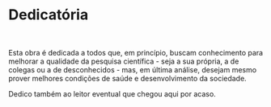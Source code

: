 # Dedicatória {-}

```{=latex}
\markboth{}{}
```

<br>

Esta obra é dedicada a todos que, em princípio, buscam conhecimento para melhorar a qualidade da pesquisa científica - seja a sua própria, a de colegas ou a de desconhecidos - mas, em última análise, desejam mesmo prover melhores condições de saúde e desenvolvimento da sociedade.

Dedico também ao leitor eventual que chegou aqui por acaso.

<br>
